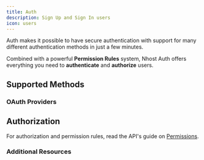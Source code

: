 ```yaml
---
title: Auth
description: Sign Up and Sign In users
icon: users
---
```


Auth makes it possible to have secure authentication with support for many different authentication methods in just a few minutes.

Combined with a powerful **Permission Rules** system, Nhost Auth offers everything you need to **authenticate** and **authorize** users.

## Supported Methods

<CardGroup cols={4}>
  <Card title="Email and Password" icon="square-1" href="../guides/auth/sign-in-email-password">
  </Card>
  <Card title="One-Time Passwords (OTP)" icon="square-2" href="../guides/auth/sign-in-otp">
  </Card>
  <Card title="Magic Link" icon="square-3" href="../guides/auth/sign-in-magic-link">
  </Card>
  <Card title="Phone Number (SMS)" icon="square-4" href="../guides/auth/sign-in-phone-number">
  </Card>
  <Card title="Security Keys (WebAuthn)" icon="square-5" href="../guides/auth/sign-in-webauthn">
  </Card>
  <Card title="ID Tokens" icon="square-6" href="../guides/auth/sign-in-idtokens">
  </Card>
  <Card title="Elevated Permissions" icon="square-7" href="../guides/auth/elevated-permissions">
  </Card>
</CardGroup>

### OAuth Providers

<CardGroup cols={4}>
  <Card title="Apple" icon="square-1" href="../guides/auth/social/sign-in-apple">
  </Card>
  <Card title="Discord" icon="square-2" href="../guides/auth/social/sign-in-discord">
  </Card>
  <Card title="Facebook" icon="square-3" href="../guides/auth/social/sign-in-facebook">
  </Card>
  <Card title="GitHub" icon="square-4" href="../guides/auth/social/sign-in-github">
  </Card>
  <Card title="Google" icon="square-5" href="../guides/auth/social/sign-in-google">
  </Card>
  <Card title="Linkedin" icon="square-6" href="../guides/auth/social/sign-in-linkedin">
  </Card>
  <Card title="Spotify" icon="square-7" href="../guides/auth/social/sign-in-spotify">
  </Card>
  <Card title="Twitch" icon="square-8" href="../guides/auth/social/sign-in-twitch">
  </Card>
  <Card title="WorkOS" icon="square-9" href="../guides/auth/social/sign-in-workos">
  </Card>
</CardGroup>

## Authorization

For authorization and permission rules, read the API's guide on [Permissions](/guides/api/permissions).

### Additional Resources

<CardGroup cols={2}>
  <Card title="Auth API Reference" href="/reference/auth/sign-up-email-and-password">
  </Card>

  <Card title="Auth SDK Reference" href="/reference/javascript/auth/hasura-auth-client">
  </Card>
</CardGroup>

